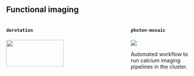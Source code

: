 ## Functional imaging {.smaller}

::: {.columns}
::: {.column width="65%"}
#### `derotation`

![](img/optophysiology/derotation_setup.png){ width=70% fig-align=center}

`derotation` of multiphoton movies acquired with a rotating stage. 
:::
::: {.column width="35%"}
#### `photon-mosaic`
![](img/optophysiology/photon-mosaic.png)

Automated workflow to run calcium imaging pipelines in the cluster.
:::
:::